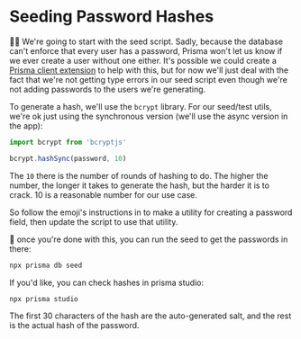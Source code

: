 # Seeding Password Hashes

👨‍💼 We're going to start with the seed script. Sadly, because the database can't
enforce that every user has a password, Prisma won't let us know if we ever
create a user without one either. It's possible we could create a
[Prisma client extension](https://www.prisma.io/docs/concepts/components/prisma-client/client-extensions)
to help with this, but for now we'll just deal with the fact that we're not
getting type errors in our seed script even though we're not adding passwords
to the users we're generating.

To generate a hash, we'll use the `bcrypt` library. For our seed/test utils,
we're ok just using the synchronous version (we'll use the async version in the
app):

```ts
import bcrypt from 'bcryptjs'

bcrypt.hashSync(password, 10)
```

The `10` there is the number of rounds of hashing to do. The higher the number,
the longer it takes to generate the hash, but the harder it is to crack. 10 is
a reasonable number for our use case.

So follow the emoji's instructions in <InlineFile file="tests/db-utils.ts" />
to make a utility for creating a password field, then
update the <InlineFile file="prisma/seed.ts" /> script to use that utility.

🐨 once you're done with this, you can run the seed to get the passwords in
there:

```sh nonumber
npx prisma db seed
```

If you'd like, you can check hashes in prisma studio:

```sh nonumber
npx prisma studio
```

The first 30 characters of the hash are the auto-generated salt, and the rest is
the actual hash of the password.
